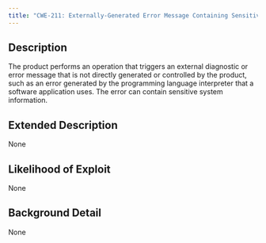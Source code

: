 ```yaml
---
title: "CWE-211: Externally-Generated Error Message Containing Sensitive Information"
---
```


## Description
The product performs an operation that triggers an external diagnostic or error message that is not directly generated or controlled by the product, such as an error generated by the programming language interpreter that a software application uses. The error can contain sensitive system information.

## Extended Description
None

## Likelihood of Exploit
None

## Background Detail
None
        